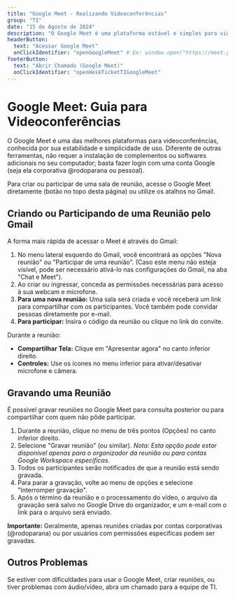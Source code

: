 ```yaml
---
title: "Google Meet - Realizando Videoconferências"
group: "TI"
date: "15 de Agosto de 2024"
description: "O Google Meet é uma plataforma estável e simples para videoconferências. Não requer instalação de complementos e pode ser acessado com qualquer conta Google."
headerButton:
  text: "Acessar Google Meet"
  onClickIdentifier: "openGoogleMeet" # Ex: window.open("https://meet.google.com/", "_blank")
footerButton:
  text: "Abrir Chamado (Google Meet)"
  onClickIdentifier: "openHeskTicketTIGoogleMeet"
---
```


# Google Meet: Guia para Videoconferências

O Google Meet é uma das melhores plataformas para videoconferências, conhecida por sua estabilidade e simplicidade de uso. Diferente de outras ferramentas, não requer a instalação de complementos ou softwares adicionais no seu computador; basta fazer login com uma conta Google (seja ela corporativa @rodoparana ou pessoal).

Para criar ou participar de uma sala de reunião, acesse o Google Meet diretamente (botão no topo desta página) ou utilize os atalhos no Gmail.

## Criando ou Participando de uma Reunião pelo Gmail

A forma mais rápida de acessar o Meet é através do Gmail:
1.  No menu lateral esquerdo do Gmail, você encontrará as opções "Nova reunião" ou "Participar de uma reunião".
    (Caso este menu não esteja visível, pode ser necessário ativá-lo nas configurações do Gmail, na aba "Chat e Meet").
2.  Ao criar ou ingressar, conceda as permissões necessárias para acesso à sua webcam e microfone.
3.  **Para uma nova reunião:** Uma sala será criada e você receberá um link para compartilhar com os participantes. Você também pode convidar pessoas diretamente por e-mail.
4.  **Para participar:** Insira o código da reunião ou clique no link do convite.

Durante a reunião:
* **Compartilhar Tela:** Clique em "Apresentar agora" no canto inferior direito.
* **Controles:** Use os ícones no menu inferior para ativar/desativar microfone e câmera.

<DocVideo 
  src="/documentacao/ti/reuniao/googlemeet.mp4"
  className="w-full max-w-[700px] h-auto rounded-md my-4 border" 
  alt="Tutorial criando ou participando de reunião no Google Meet via Gmail"
  caption="Como iniciar ou participar de uma videoconferência pelo Gmail."
  controls
  muted
/>

## Gravando uma Reunião

É possível gravar reuniões no Google Meet para consulta posterior ou para compartilhar com quem não pôde participar.
1.  Durante a reunião, clique no menu de três pontos (Opções) no canto inferior direito.
2.  Selecione "Gravar reunião" (ou similar). *Nota: Esta opção pode estar disponível apenas para o organizador da reunião ou para contas Google Workspace específicas.*
3.  Todos os participantes serão notificados de que a reunião está sendo gravada.
4.  Para parar a gravação, volte ao menu de opções e selecione "Interromper gravação".
5.  Após o término da reunião e o processamento do vídeo, o arquivo da gravação será salvo no Google Drive do organizador, e um e-mail com o link para o arquivo será enviado.

**Importante:** Geralmente, apenas reuniões criadas por contas corporativas (@rodoparana) ou por usuários com permissões específicas podem ser gravadas.

<DocVideo 
  src="/documentacao/ti/reuniao/gravar.mp4" 
  className="w-full max-w-[700px] h-auto rounded-md my-4 border" 
  alt="Tutorial gravando uma reunião no Google Meet"
  caption="Como gravar suas videoconferências no Google Meet."
  controls
  muted
/>

## Outros Problemas

Se estiver com dificuldades para usar o Google Meet, criar reuniões, ou tiver problemas com áudio/vídeo, abra um chamado para a equipe de TI.